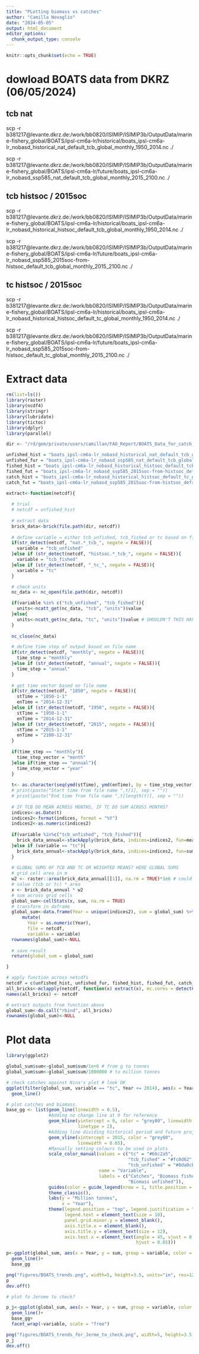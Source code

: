 ```yaml
---
title: "PLotting biomass vs catches"
author: "Camilla Novaglio"
date: "2024-05-05"
output: html_document
editor_options: 
  chunk_output_type: console
---
```


```r
knitr::opts_chunk$set(echo = TRUE)
```

# dowload BOATS data from DKRZ (06/05/2024)

## tcb nat
scp -r b381217@levante.dkrz.de:/work/bb0820/ISIMIP/ISIMIP3b/OutputData/marine-fishery_global/BOATS/ipsl-cm6a-lr/historical/boats_ipsl-cm6a-lr_nobasd_historical_nat_default_tcb_global_monthly_1950_2014.nc ./ 

scp -r b381217@levante.dkrz.de:/work/bb0820/ISIMIP/ISIMIP3b/OutputData/marine-fishery_global/BOATS/ipsl-cm6a-lr/future/boats_ipsl-cm6a-lr_nobasd_ssp585_nat_default_tcb_global_monthly_2015_2100.nc ./ 

## tcb histsoc / 2015soc
scp -r b381217@levante.dkrz.de:/work/bb0820/ISIMIP/ISIMIP3b/OutputData/marine-fishery_global/BOATS/ipsl-cm6a-lr/historical/boats_ipsl-cm6a-lr_nobasd_historical_histsoc_default_tcb_global_monthly_1950_2014.nc ./ 

scp -r b381217@levante.dkrz.de:/work/bb0820/ISIMIP/ISIMIP3b/OutputData/marine-fishery_global/BOATS/ipsl-cm6a-lr/future/boats_ipsl-cm6a-lr_nobasd_ssp585_2015soc-from-histsoc_default_tcb_global_monthly_2015_2100.nc ./ 

## tc histsoc / 2015soc
scp -r b381217@levante.dkrz.de:/work/bb0820/ISIMIP/ISIMIP3b/OutputData/marine-fishery_global/BOATS/ipsl-cm6a-lr/historical/boats_ipsl-cm6a-lr_nobasd_historical_histsoc_default_tc_global_monthly_1950_2014.nc ./ 

scp -r b381217@levante.dkrz.de:/work/bb0820/ISIMIP/ISIMIP3b/OutputData/marine-fishery_global/BOATS/ipsl-cm6a-lr/future/boats_ipsl-cm6a-lr_nobasd_ssp585_2015soc-from-histsoc_default_tc_global_monthly_2015_2100.nc ./ 

# Extract data 

```r

rm(list=ls())
library(raster)
library(ncdf4) 
library(stringr)
library(lubridate)
library(tictoc)
library(dplyr)
library(parallel)

dir <- "/rd/gem/private/users/camillan/FAO_Report/BOATS_Data_for_catch_plot"

unfished_hist = "boats_ipsl-cm6a-lr_nobasd_historical_nat_default_tcb_global_monthly_1950_2014.nc"
unfished_fur = "boats_ipsl-cm6a-lr_nobasd_ssp585_nat_default_tcb_global_monthly_2015_2100.nc"
fished_hist = "boats_ipsl-cm6a-lr_nobasd_historical_histsoc_default_tcb_global_monthly_1950_2014.nc"
fished_fut = "boats_ipsl-cm6a-lr_nobasd_ssp585_2015soc-from-histsoc_default_tcb_global_monthly_2015_2100.nc"
catch_hist = "boats_ipsl-cm6a-lr_nobasd_historical_histsoc_default_tc_global_monthly_1950_2014.nc"
catch_fut = "boats_ipsl-cm6a-lr_nobasd_ssp585_2015soc-from-histsoc_default_tc_global_monthly_2015_2100.nc"

extract<-function(netcdf){
  
  # trial 
  # netcdf = unfished_hist
  
  # extract data 
  brick_data<-brick(file.path(dir, netcdf)) 
  
  # define variable = either tcb_unfished, tcb_fished or tc based on file name 
  if(str_detect(netcdf, "nat.*_tcb_", negate = FALSE)){
    variable = "tcb_unfished"
  }else if (str_detect(netcdf, "histsoc.*_tcb_", negate = FALSE)){
    variable = "tcb_fished"
  }else if (str_detect(netcdf, "_tc_", negate = FALSE)){
    variable = "tc"
  }

  # check units 
  nc_data <- nc_open(file.path(dir, netcdf))

  if(variable %in% c("tcb_unfished", "tcb_fished")){
    units<-ncatt_get(nc_data, "tcb", "units")$value
  }else{
    units<-ncatt_get(nc_data, "tc", "units")$value # SHOULDN'T THIS HAVE A TIME COMPONENT? 
  }
  
  nc_close(nc_data)

  # define time step of output based on file name
  if(str_detect(netcdf, "monthly", negate = FALSE)){
    time_step = "monthly"
  }else if (str_detect(netcdf, "annual", negate = FALSE)){
    time_step = "annual"
  }
  
  # get time vector based on file name
  if(str_detect(netcdf, "1850", negate = FALSE)){
    stTime = "1850-1-1"
    enTime = "2014-12-31"
  }else if (str_detect(netcdf, "1950", negate = FALSE)){
    stTime = "1950-1-1"
    enTime = "2014-12-31"
  }else if (str_detect(netcdf, "2015", negate = FALSE)){
    stTime = "2015-1-1"
    enTime = "2100-12-31"
  }
  
  if(time_step == "monthly"){
    time_step_vector = "month"
  }else if(time_step == "annual"){
    time_step_vector = "year"
  }
  
  t<- as.character(seq(ymd(stTime), ymd(enTime), by = time_step_vector))
  # print(paste("Start time from file name ",t[1], sep = ""))
  # print(paste("End time from file name ",t[length(t)], sep = ""))
  
  # IF TCB DO MEAN ACROSS MONTHS, IF TC DO SUM ACROSS MONTHS?  
  indices<-as.Date(t)
  indices2<-format(indices, format = "%Y")
  indices2<-as.numeric(indices2)
  
  if(variable %in%c("tcb_unfished", "tcb_fished")){
    brick_data_annual<-stackApply(brick_data, indices=indices2, fun=mean)
  }else if (variable == "tc"){
    brick_data_annual<-stackApply(brick_data, indices=indices2, fun=sum)
  }
  
  # GLOBAL SUMS OF TCB AND TC OR WEIGHTED MEANS? HERE GLOBAL SUMS
  # grid cell area in m
  w2 <- raster::area(brick_data_annual[[1]], na.rm = TRUE)*1e6 # could do the IPSL file provided by Matthis but here it is the same
  # value (tcb or tc) * area
  x <- brick_data_annual * w2
  # sum across grid cells 
  global_sum<-cellStats(x, sum, na.rm = TRUE) 
  # transform in daframe
  global_sum<-data.frame(Year = unique(indices2), sum = global_sum) %>%
      mutate(
        Year = as.numeric(Year),
        file = netcdf,
        variable = variable)
  rownames(global_sum)<-NULL
  
  # save result
  return(global_sum = global_sum)

}

# apply function across netcdfs 
netcdf = c(unfished_hist, unfished_fur, fished_hist, fished_fut, catch_hist, catch_fut)
all_bricks<-mclapply(netcdf, function(x) extract(x), mc.cores = detectCores()-10) 
names(all_bricks) <- netcdf

# extract outputs from function above 
global_sum<-do.call("rbind", all_bricks)
rownames(global_sum)<-NULL

```

# Plot data 

```r

library(ggplot2)

global_sum$sum<-global_sum$sum/1e+6 # from g to tonnes 
global_sum$sum<-global_sum$sum/1000000 # to million tonnes

# check catches against Nina's plot # look OK 
ggplot(filter(global_sum, variable == "tc", Year <= 2014), aes(x = Year, y = sum))+
  geom_line()

# plot catches and biomass. 
base_gg <- list(geom_line(linewidth = 0.5),
                #Adding no change line at 0 for reference 
                geom_hline(yintercept = 0, color = "grey80", linewidth = 0.65, 
                           linetype = 2),
                #Adding line dividing historical period and future projections
                geom_vline(xintercept = 2015, color = "grey80", 
                           linewidth = 0.65),
                #Manually setting colours to be used in plots
                scale_color_manual(values = c("tc" = "#66c2a5",
                                              "tcb_fished" = "#fc8d62", 
                                              "tcb_unfished" = "#8da0cb"), 
                                   name = "Variable",
                                   labels = c("Catches", "Biomass fished", 
                                              "Biomass unfished")),
                guides(color = guide_legend(nrow = 1, title.position = "left")),
                theme_classic(),
                labs(y = "Million tonnes", 
                     x = "Year"),
                theme(legend.position = "top", legend.justification = "center", 
                      legend.text = element_text(size = 10),
                      panel.grid.minor.y = element_blank(), 
                      axis.title.x = element_blank(),
                      axis.title.y = element_text(size = 12),
                      axis.text.x = element_text(angle = 45, vjust = 0.765, 
                                                 hjust = 0.65)))

p<-ggplot(global_sum, aes(x = Year, y = sum, group = variable, color = variable))+
  geom_line()+
  base_gg

png("figures/BOATS_trends.png", width=5, height=3.5, units="in", res=1200)
p
dev.off()

# plot fo Jerome to check? 

p_j<-ggplot(global_sum, aes(x = Year, y = sum, group = variable, color = variable))+
  geom_line()+
  base_gg+
  facet_wrap(~variable, scale = "free")

png("figures/BOATS_trends_for_Jerme_to_check.png", width=5, height=3.5, units="in", res=1200)
p_j
dev.off()

```
